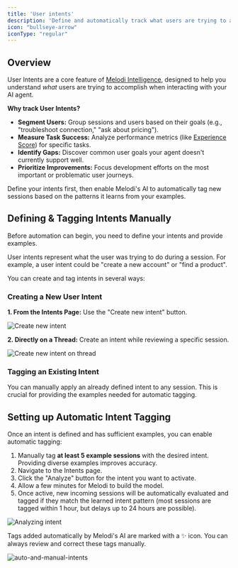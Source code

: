 ```yaml
---
title: 'User intents'
description: 'Define and automatically track what users are trying to achieve.'
icon: "bullseye-arrow"
iconType: "regular"
---
```


## Overview

User Intents are a core feature of [Melodi Intelligence](./intelligence-overview), designed to help you understand *what* users are trying to accomplish when interacting with your AI agent.

**Why track User Intents?**

*   **Segment Users:** Group sessions and users based on their goals (e.g., "troubleshoot connection," "ask about pricing").
*   **Measure Task Success:** Analyze performance metrics (like [Experience Score](./session-outcome)) for specific tasks.
*   **Identify Gaps:** Discover common user goals your agent doesn't currently support well.
*   **Prioritize Improvements:** Focus development efforts on the most important or problematic user journeys.

Define your intents first, then enable Melodi's AI to automatically tag new sessions based on the patterns it learns from your examples.

## Defining & Tagging Intents Manually

Before automation can begin, you need to define your intents and provide examples.

User intents represent what the user was trying to do during a session. For example, a user intent could be "create a new account" or "find a product".

You can create and tag intents in several ways:

### Creating a New User Intent

**1. From the Intents Page:** Use the "Create new intent" button.

![Create new intent](/images/create-intent.png)

**2. Directly on a Thread:** Create an intent while reviewing a specific session.

![Create new intent on thread](/images/create-intent-on-thread.png)

### Tagging an Existing Intent

You can manually apply an already defined intent to any session. This is crucial for providing the examples needed for automatic tagging.

## Setting up Automatic Intent Tagging

Once an intent is defined and has sufficient examples, you can enable automatic tagging:

1.  Manually tag **at least 5 example sessions** with the desired intent. Providing diverse examples improves accuracy.
2.  Navigate to the Intents page.
3.  Click the "Analyze" button for the intent you want to activate.
4.  Allow a few minutes for Melodi to build the model.
5.  Once active, new incoming sessions will be automatically evaluated and tagged if they match the learned intent pattern (most sessions are tagged within 1 hour, but delays up to 24 hours are possible).

![Analyzing intent](/images/intent-active.png)

Tags added automatically by Melodi's AI are marked with a ✨ icon. You can always review and correct these tags manually.

![auto-and-manual-intents](/images/auto-and-manual-intents.png)